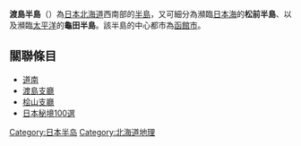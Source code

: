 {{location map 
| Japan　Hokkaido2
| label = 
| position = left
| lat_deg =  41 | lat_min = 55 | lat_sec = 00 | lat_dir = N
| lon_deg = 140 | lon_min = 31 | lon_sec = 00 | lon_dir = E
| mark = Cercle rouge 100%.svg
| marksize = 48
| width = 250
| caption = 渡島半島的位置
| relief = 
}}
'''渡島半島'''（{{jpn|j=渡島半島|hg=おしまはんとう|rm=Oshima hantō|f=y}}）為[[日本|日本]][[北海道|北海道]]西南部的[[半島|半島]]，又可細分為瀕臨[[日本海|日本海]]的'''松前半島'''、以及瀕臨[[太平洋|太平洋]]的'''龜田半島'''。該半島的中心都市為[[函館市|函館市]]。

==關聯條目==
*[[道南|道南]]
*[[渡島支廳|渡島支廳]]
*[[桧山支廳|桧山支廳]]
*[[日本秘境100選|日本秘境100選]]

{{日本之半島}}
{{Authority control}}
{{japan-geo-stub}}

[[Category:日本半岛|Category:日本半岛]]
[[Category:北海道地理|Category:北海道地理]]